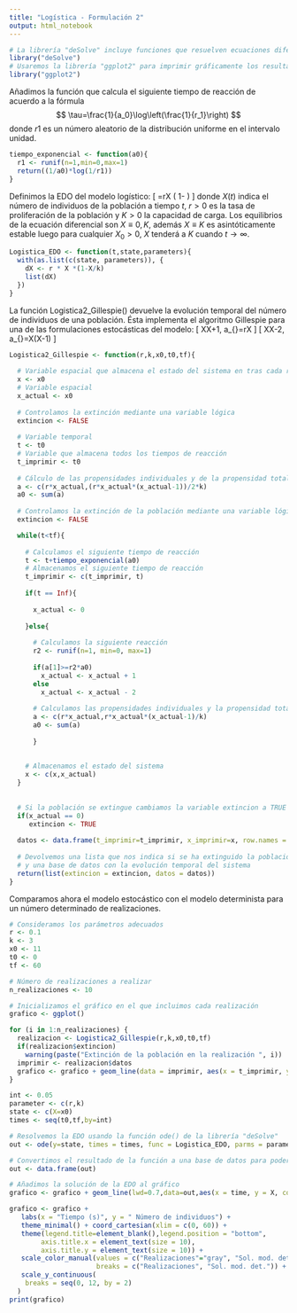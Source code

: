 ---
title: "Logística - Formulación 2"
output: html_notebook
---
```{r}
# La librería "deSolve" incluye funciones que resuelven ecuaciones diferenciales ordinarias
library("deSolve")
# Usaremos la librería "ggplot2" para imprimir gráficamente los resultados
library("ggplot2")
```

Añadimos la función que calcula el siguiente tiempo de reacción de
acuerdo a la fórmula $$
  \tau=\frac{1}{a_0}\log\left(\frac{1}{r_1}\right)
$$ donde $r1$ es un número aleatorio de la distribución uniforme en el
intervalo unidad.

```{r}
tiempo_exponencial <- function(a0){
  r1 <- runif(n=1,min=0,max=1)
  return((1/a0)*log(1/r1))
}
```

Definimos la EDO del modelo logístico:
\[
\frac{dX}{dt}=rX \left( 1-\frac{X}{k} \right)
\]
donde $X(t)$ indica el número de individuos de la población a tiempo $t$, $r>0$ 
es la tasa de proliferación de la población y $K>0$ la capacidad de carga. 
Los equilibrios de la ecuación diferencial son $X\equiv 0,K$, 
además $X\equiv K$ es asintóticamente estable luego para cualquier $X_0>0$, 
$X$ tenderá a $K$ cuando $t \to \infty$.

```{r}
Logistica_EDO <- function(t,state,parameters){
  with(as.list(c(state, parameters)), { 
    dX <- r * X *(1-X/k)
    list(dX)
  })
}
```


La función Logistica2_Gillespie() devuelve la evolución temporal del número de 
individuos de una población. Ésta implementa el algoritmo Gillespie
para una de las formulaciones estocásticas del modelo:
\[
  X\rightarrow X+1, \quad a_{\text{nacimiento}}=rX
\]
\[
  X\rightarrow X-2, \quad a_{\text{muerte}}=\frac{r}{K}X(X-1)
\]

```{r}

Logistica2_Gillespie <- function(r,k,x0,t0,tf){
  
  # Variable espacial que almacena el estado del sistema en tras cada reacción
  x <- x0
  # Variable espacial
  x_actual <- x0
  
  # Controlamos la extinción mediante una variable lógica
  extincion <- FALSE
  
  # Variable temporal
  t <- t0
  # Variable que almacena todos los tiempos de reacción
  t_imprimir <- t0
  
  # Cálculo de las propensidades individuales y de la propensidad total  
  a <- c(r*x_actual,(r*x_actual*(x_actual-1))/2*k)
  a0 <- sum(a)
    
  # Controlamos la extinción de la población mediante una variable lógica
  extincion <- FALSE

  while(t<tf){ 
    
    # Calculamos el siguiente tiempo de reacción
    t <- t+tiempo_exponencial(a0)
    # Almacenamos el siguiente tiempo de reacción
    t_imprimir <- c(t_imprimir, t)
    
    if(t == Inf){
      
      x_actual <- 0
    
    }else{
      
      # Calculamos la siguiente reacción
      r2 <- runif(n=1, min=0, max=1)
      
      if(a[1]>=r2*a0)
        x_actual <- x_actual + 1
      else
        x_actual <- x_actual - 2
      
      # Calculamos las propensidades individuales y la propensidad total
      a <- c(r*x_actual,r*x_actual*(x_actual-1)/k)
      a0 <- sum(a)
    
      }
  
  
    # Almacenamos el estado del sistema
    x <- c(x,x_actual)
  }
  
  
  # Si la población se extingue cambiamos la variable extincion a TRUE
  if(x_actual == 0)
     extincion <- TRUE
  
  datos <- data.frame(t_imprimir=t_imprimir, x_imprimir=x, row.names = NULL)
  
  # Devolvemos una lista que nos indica si se ha extinguido la población 
  # y una base de datos con la evolución temporal del sistema
  return(list(extincion = extincion, datos = datos))
}

```

Comparamos ahora el modelo estocástico con el modelo determinista para un número determinado de realizaciones.

```{r}
# Consideramos los parámetros adecuados
r <- 0.1
k <- 3
x0 <- 11
t0 <- 0
tf <- 60

# Número de realizaciones a realizar
n_realizaciones <- 10

# Inicializamos el gráfico en el que incluimos cada realización
grafico <- ggplot()

for (i in 1:n_realizaciones) {
  realizacion <- Logistica2_Gillespie(r,k,x0,t0,tf)
  if(realizacion$extincion)
    warning(paste("Extinción de la población en la realización ", i))
  imprimir <- realizacion$datos
  grafico <- grafico + geom_line(data = imprimir, aes(x = t_imprimir, y = x_imprimir, color="Realizaciones"))
}

```


```{r}
int <- 0.05
parameter <- c(r,k)
state <- c(X=x0)
times <- seq(t0,tf,by=int)

# Resolvemos la EDO usando la función ode() de la librería "deSolve"
out <- ode(y=state, times = times, func = Logistica_EDO, parms = parameter)

# Convertimos el resultado de la función a una base de datos para poder representarlo gráficamente
out <- data.frame(out)

# Añadimos la solución de la EDO al gráfico
grafico <- grafico + geom_line(lwd=0.7,data=out,aes(x = time, y = X, color="Sol. mod. det."))

```


```{r}
grafico <- grafico +
   labs(x = "Tiempo (s)", y = " Número de individuos") + 
   theme_minimal() + coord_cartesian(xlim = c(0, 60)) +
   theme(legend.title=element_blank(),legend.position = "bottom",
        axis.title.x = element_text(size = 10),  
        axis.title.y = element_text(size = 10)) +
   scale_color_manual(values = c("Realizaciones"="gray", "Sol. mod. det." = "red"),
                      breaks = c("Realizaciones", "Sol. mod. det.")) + 
   scale_y_continuous(
    breaks = seq(0, 12, by = 2)
  )
print(grafico)
```
